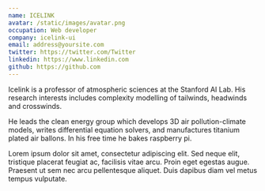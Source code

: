 ```yaml
---
name: ICELINK
avatar: /static/images/avatar.png
occupation: Web developer
company: icelink-ui
email: address@yoursite.com
twitter: https://twitter.com/Twitter
linkedin: https://www.linkedin.com
github: https://github.com
---
```


Icelink is a professor of atmospheric sciences at the Stanford AI Lab. His research interests includes complexity modelling of tailwinds, headwinds and crosswinds.

He leads the clean energy group which develops 3D air pollution-climate models, writes differential equation solvers, and manufactures titanium plated air ballons. In his free time he bakes raspberry pi.

Lorem ipsum dolor sit amet, consectetur adipiscing elit. Sed neque elit, tristique placerat feugiat ac, facilisis vitae arcu. Proin eget egestas augue. Praesent ut sem nec arcu pellentesque aliquet. Duis dapibus diam vel metus tempus vulputate.
